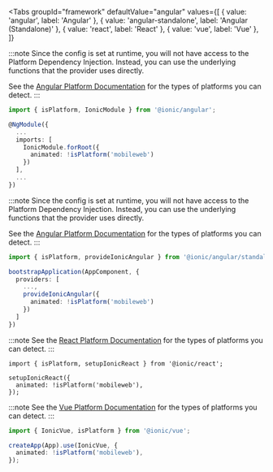 
<Tabs
  groupId="framework"
  defaultValue="angular"
  values={[
    { value: 'angular', label: 'Angular' },
    { value: 'angular-standalone', label: 'Angular (Standalone)' },
    { value: 'react', label: 'React' },
    { value: 'vue', label: 'Vue' },
  ]}
>
<TabItem value="angular">

:::note
Since the config is set at runtime, you will not have access to the Platform Dependency Injection. Instead, you can use the underlying functions that the provider uses directly.

See the [Angular Platform Documentation](../../angular/platform.mdx) for the types of platforms you can detect.
:::

```ts title="app.module.ts"
import { isPlatform, IonicModule } from '@ionic/angular';

@NgModule({
  ...
  imports: [
    IonicModule.forRoot({
      animated: !isPlatform('mobileweb')
    })
  ],
  ...
})
```

</TabItem>
<TabItem value="angular-standalone">

:::note
Since the config is set at runtime, you will not have access to the Platform Dependency Injection. Instead, you can use the underlying functions that the provider uses directly.

See the [Angular Platform Documentation](../../angular/platform.mdx) for the types of platforms you can detect.
:::

```ts title="main.ts"
import { isPlatform, provideIonicAngular } from '@ionic/angular/standalone';

bootstrapApplication(AppComponent, {
  providers: [
    ...,
    provideIonicAngular({
      animated: !isPlatform('mobileweb')
    })
  ]
})
```

</TabItem>
<TabItem value="react">

:::note
See the [React Platform Documentation](../../react/platform.mdx) for the types of platforms you can detect.
:::

```tsx title="App.tsx"
import { isPlatform, setupIonicReact } from '@ionic/react';

setupIonicReact({
  animated: !isPlatform('mobileweb'),
});
```

</TabItem>
<TabItem value="vue">

:::note
See the [Vue Platform Documentation](../../vue/platform.mdx) for the types of platforms you can detect.
:::

```ts title="main.ts"
import { IonicVue, isPlatform } from '@ionic/vue';

createApp(App).use(IonicVue, {
  animated: !isPlatform('mobileweb'),
});
```

</TabItem>
</Tabs>
